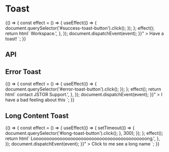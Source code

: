


<Intro />

<Meta title="Components/Toast" />

# Toast

<Canvas>
  <Story name="Base">
    {() => {
      const effect = () => {
        useEffect(() => {
          document.querySelector('#success-toast-button').click();
        });
      };
      effect();
      return html`
        <pharos-button
          id="success-toast-button"
          @click="${() => {
            const event = new CustomEvent('pharos-toast-open', {
              detail: {
                content:
                  'The item has moved to your <pharos-link href="#" on-background bold>Workspace</pharos-link>.',
              },
            });
            document.dispatchEvent(event);
          }}"
        >
          Have a toast!
        </pharos-button>
        <pharos-toaster></pharos-toaster>
      `;
    }}
  </Story>
</Canvas>

## API

<ArgsTable of="pharos-toast" />

## Error Toast

<Canvas>
  <Story name="Error">
    {() => {
      const effect = () => {
        useEffect(() => {
          document.querySelector('#error-toast-button').click();
        });
      };
      effect();
      return html`
        <pharos-button
          id="error-toast-button"
          @click="${() => {
            const event = new CustomEvent('pharos-toast-open', {
              detail: {
                status: 'error',
                content:
                  'Sorry, we were unable to move the item. Please try again later. If the issue persists, <pharos-link href="#" on-background bold>contact JSTOR Support</pharos-link>.',
              },
            });
            document.dispatchEvent(event);
          }}"
        >
          I have a bad feeling about this
        </pharos-button>
        <pharos-toaster></pharos-toaster>
      `;
    }}
  </Story>
</Canvas>

## Long Content Toast

<Canvas>
  <Story name="Long Content">
    {() => {
      const effect = () => {
        useEffect(() => {
          setTimeout(() => {
            document.querySelector('#long-toast-button').click();
          }, 300);
        });
      };
      effect();
      return html`
        <pharos-button
          id="long-toast-button"
          @click="${() => {
            const event = new CustomEvent('pharos-toast-open', {
              detail: {
                content:
                  'The item has moved to <pharos-link href="#" on-background bold>Looooooooooooooooooooooooooooooooooooooooooong</pharos-link>.',
              },
            });
            document.dispatchEvent(event);
          }}"
        >
          Click to me see a long name
        </pharos-button>
        <pharos-toaster></pharos-toaster>
      `;
    }}
  </Story>
</Canvas>

